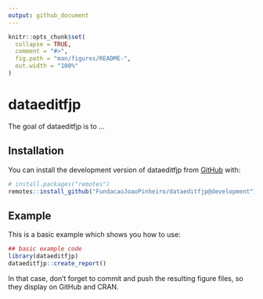 ```yaml
---
output: github_document
---
```


<!-- README.md is generated from README.Rmd. Please edit that file -->

```r
knitr::opts_chunk$set(
  collapse = TRUE,
  comment = "#>",
  fig.path = "man/figures/README-",
  out.width = "100%"
)
```

# dataeditfjp

<!-- badges: start -->
<!-- badges: end -->

The goal of dataeditfjp is to ...

## Installation

You can install the development version of dataeditfjp from [GitHub](https://github.com/) with:

```r
# install.packages("remotes")
remotes::install_github("FundacaoJoaoPinheiro/dataeditfjp@development")
```

## Example

This is a basic example which shows you how to use:

```r
## basic example code
library(dataeditfjp)
dataeditfjp::create_report()
```


In that case, don't forget to commit and push the resulting figure files, so they display on GitHub and CRAN.
